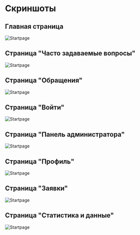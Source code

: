 # Скриншоты


## Главная страница
<Image src="/startpage.png" alt="Startpage" width={5000} height={5000} />

## Страница "Часто задаваемые вопросы"
<Image src="/startpage.png" alt="Startpage" width={5000} height={5000} />

## Страница "Обращения"
<Image src="/vote.png" alt="Startpage" width={5000} height={5000} />

## Страница "Войти"
<Image src="/login.png" alt="Startpage" width={5000} height={5000} />

## Страница "Панель администратора"
<Image src="/admin.png" alt="Startpage" width={5000} height={5000} />

## Страница "Профиль"
<Image src="/profile.png" alt="Startpage" width={5000} height={5000} />

## Страница "Заявки"
<Image src="/zay.png" alt="Startpage" width={5000} height={5000} />

## Страница "Статистика и данные"
<Image src="/stat.png" alt="Startpage" width={5000} height={5000} />